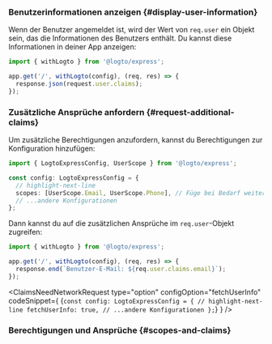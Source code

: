

### Benutzerinformationen anzeigen \{#display-user-information}

Wenn der Benutzer angemeldet ist, wird der Wert von `req.user` ein Objekt sein, das die Informationen des Benutzers enthält. Du kannst diese Informationen in deiner App anzeigen:

```ts title="app.ts"
import { withLogto } from '@logto/express';

app.get('/', withLogto(config), (req, res) => {
  response.json(request.user.claims);
});
```

### Zusätzliche Ansprüche anfordern \{#request-additional-claims}

<FindUserInfoMissing method="req.user" />

<ScopesAndClaimsIntroduction />

Um zusätzliche Berechtigungen anzufordern, kannst du Berechtigungen zur Konfiguration hinzufügen:

```ts title="app.ts"
import { LogtoExpressConfig, UserScope } from '@logto/express';

const config: LogtoExpressConfig = {
  // highlight-next-line
  scopes: [UserScope.Email, UserScope.Phone], // Füge bei Bedarf weitere Berechtigungen hinzu
  // ...andere Konfigurationen
};
```

Dann kannst du auf die zusätzlichen Ansprüche im `req.user`-Objekt zugreifen:

```ts title="app.ts"
import { withLogto } from '@logto/express';

app.get('/', withLogto(config), (req, res) => {
  response.end(`Benutzer-E-Mail: ${req.user.claims.email}`);
});
```

<ClaimsNeedNetworkRequest
  type="option"
  configOption="fetchUserInfo"
  codeSnippet={
    <CodeBlock language="ts" title="app.ts">{`const config: LogtoExpressConfig = {
  // highlight-next-line
  fetchUserInfo: true,
  // ...andere Konfigurationen
};`}</CodeBlock>
  }
/>

### Berechtigungen und Ansprüche \{#scopes-and-claims}

<ScopesAndClaims />
